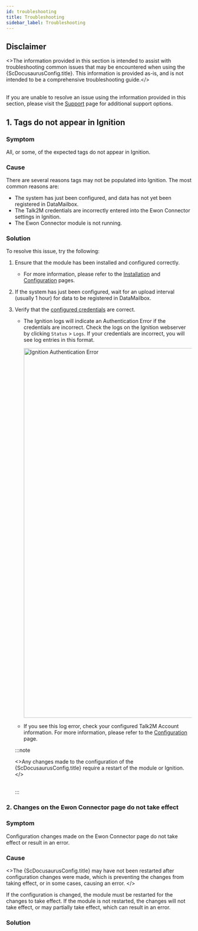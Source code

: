 ```yaml
---
id: troubleshooting
title: Troubleshooting
sidebar_label: Troubleshooting
---
```



## Disclaimer

<>The information provided in this section is intended to assist with troubleshooting common issues
that may be encountered when using the {ScDocusaurusConfig.title}. This information is provided
as-is, and is not intended to be a comprehensive troubleshooting guide.</><br/><br/>

If you are unable to resolve an issue using the information provided in this section, please
visit the [Support](03-SUPPORT.mdx) page for additional support options.

## 1. Tags do not appear in Ignition

### Symptom

All, or some, of the expected tags do not appear in Ignition.

### Cause

There are several reasons tags may not be populated into Ignition. The most common reasons are:

- The system has just been configured, and data has not yet been registered in DataMailbox.
- The Talk2M credentials are incorrectly entered into the Ewon Connector settings in Ignition.
- The Ewon Connector module is not running.

### Solution

To resolve this issue, try the following:

1. Ensure that the module has been installed and configured correctly.
    * For more information, please refer to the
      [Installation](../04-setup/02-INSTALLATION_UPGRADE.mdx) and [Configuration](../04-setup/03-CONFIGURATION.mdx)
      pages.
2. If the system has just been configured, wait for an upload interval (usually 1 hour) for data to be registered in
   DataMailbox.
3. Verify that the [configured credentials](../04-setup/03-CONFIGURATION.mdx) are correct.
    * The Ignition logs will indicate an Authentication Error if the credentials are incorrect.
      Check the logs on the Ignition webserver by clicking `Status` > `Logs`. If your credentials are incorrect, you
      will see log entries in this format.

      <img src="https://raw.githubusercontent.com/hms-networks/IgnitionEwonConnector/main/images/auth_error.JPG" alt="Ignition Authentication Error" width="1000"/>

    * If you see this log error, check your configured Talk2M Account information. For more information, please refer to
      the [Configuration](../04-setup/03-CONFIGURATION.mdx) page.

   :::note

   <>Any changes made to the configuration of the {ScDocusaurusConfig.title} require a restart of the module or
   Ignition.
   </><br/><br/>
   <RestartingModulePartial/>

   :::

### 2. Changes on the Ewon Connector page do not take effect

### Symptom

Configuration changes made on the Ewon Connector page do not take effect or result in an error.

### Cause

<>The {ScDocusaurusConfig.title} may have not been restarted after configuration changes were made, which is preventing
the changes from taking effect, or in some cases, causing an error.
</><br/>

If the configuration is changed, the module must be restarted for the changes to take effect.
If the module is not restarted, the changes will not take effect, or may partially take effect, which can result in an
error.

### Solution

<RestartingModulePartial/>